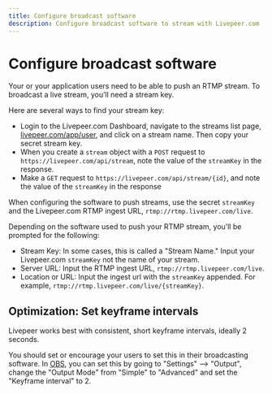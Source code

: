 ```yaml
---
title: Configure broadcast software
description: Configure broadcast software to stream with Livepeer.com
---
```


# Configure broadcast software

Your or your application users need to be able to push an RTMP stream. To broadcast a live stream, you’ll need a stream key.

Here are several ways to find your stream key:

- Login to the Livepeer.com Dashboard, navigate to the streams list page, [livepeer.com/app/user](/app/user), and click on a stream name. Then copy your secret stream key.
- When you create a `stream` object with a `POST` request to `https://livepeer.com/api/stream`, note the value of the `streamKey` in the response.
- Make a `GET` request to `https://livepeer.com/api/stream/{id}`, and note the value of the `streamKey` in the response 

When configuring the software to push streams, use the secret `streamKey` and the Livepeer.com RTMP ingest URL, `rtmp://rtmp.livepeer.com/live`.

Depending on the software used to push your RTMP stream, you’ll be prompted for the following:

- Stream Key: In some cases, this is called a "Stream Name." Input your Livepeer.com `streamKey` not the name of your stream.
- Server URL: Input the RTMP ingest URL, `rtmp://rtmp.livepeer.com/live`.
- Location or URL: Input the ingest url with the `streamKey` appended. For example, `rtmp://rtmp.livepeer.com/live/{streamKey}`.

## Optimization: Set keyframe intervals

Livepeer works best with consistent, short keyframe intervals, ideally 2 seconds.

You should set or encourage your users to set this in their broadcasting software. In [OBS](https://obsproject.com/), you can set this by going to "Settings" --> "Output", change the "Output Mode" from "Simple" to "Advanced" and set the "Keyframe interval" to 2.